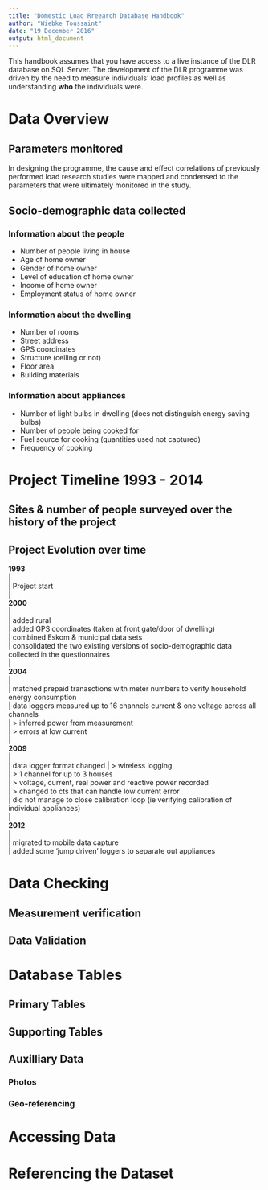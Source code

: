 ```yaml
---
title: "Domestic Load Rreearch Database Handbook"
author: "Wiebke Toussaint"
date: "19 December 2016"
output: html_document
---
```


This handbook assumes that you have access to a live instance of the DLR database on SQL Server. The development of the DLR programme was driven by the need to measure individuals' load profiles as well as understanding **who** the individuals were. 

# Data Overview
## Parameters monitored
In designing the programme, the cause and effect correlations of previously performed load research studies were mapped and condensed to the parameters that were ultimately monitored in the study.

## Socio-demographic data collected
### Information about the people
* Number of people living in house
* Age of home owner
* Gender of home owner
* Level of education of home owner
* Income of home owner
* Employment status of home owner

### Information about the dwelling
* Number of rooms
* Street address
* GPS coordinates
* Structure (ceiling or not)
* Floor area
* Building materials

### Information about appliances
* Number of light bulbs in dwelling (does not distinguish energy saving bulbs)
* Number of people being cooked for
* Fuel source for cooking (quantities used not captured)
* Frequency of cooking

# Project Timeline 1993 - 2014
## Sites & number of people surveyed over the history of the project
## Project Evolution over time
**1993**   
|  
| Project start  
|  
**2000**  
|  
| added rural  
| added GPS coordinates (taken at front gate/door of dwelling)  
| combined Eskom & municipal data sets    
| consolidated the two existing versions of socio-demographic data collected in the questionnaires  
|  
**2004**  
|  
| matched prepaid tranasctions with meter numbers to verify household energy consumption  
| data loggers measured up to 16 channels current & one voltage across all channels    
| > inferred power from measurement  
| > errors at low current  
|  
**2009**    
|  
| data logger format changed
| > wireless logging  
| > 1 channel for up to 3 houses  
| > voltage, current, real power and reactive power recorded  
| > changed to cts that can handle low current error  
| did not manage to close calibration loop (ie verifying calibration of individual appliances)  
|  
**2012**  
|  
| migrated to mobile data capture  
| added some 'jump driven' loggers to separate out appliances  


# Data Checking
## Measurement verification
## Data Validation

# Database Tables
## Primary Tables
## Supporting Tables
## Auxilliary Data
### Photos
### Geo-referencing

# Accessing Data 

# Referencing the Dataset